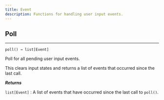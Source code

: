 ```yaml
---
title: Event
description: Functions for handling user input events.
---
```


## Poll
---

`poll() → list[Event]`

Poll for all pending user input events.

This clears input states and returns a list of events that occurred since the last call.

_**Returns**_

`list[Event]` : A list of events that have occurred since the last call to `poll()`.